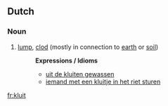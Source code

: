 ==Dutch==

===Noun===
{{infl|nl|noun}}

# [[lump]], [[clod]] (mostly in connection to [[earth]] or [[soil]])
#:'''Expressions / Idioms'''
#:*[[uit de kluiten gewassen]]
#:*[[iemand met een kluitje in het riet sturen]]

[[fr:kluit]]